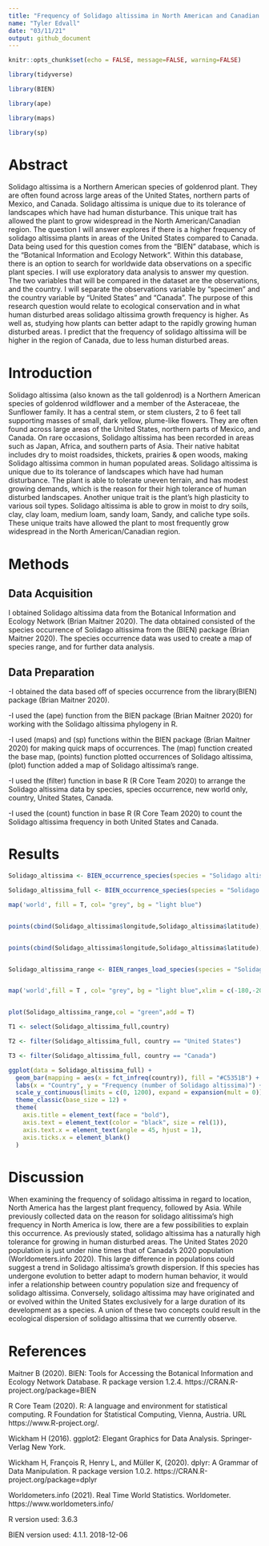 ```yaml
---
title: "Frequency of Solidago altissima in North American and Canadian regions."
name: "Tyler Edvall"
date: "03/11/21"
output: github_document
---
```


```r
knitr::opts_chunk$set(echo = FALSE, message=FALSE, warning=FALSE)
```


```r

library(tidyverse)

library(BIEN)

library(ape) 

library(maps) 

library(sp) 

```

# Abstract 

Solidago altissima is a Northern American species of goldenrod plant. They are often found across large areas of the United States, northern parts of Mexico, and Canada. Solidago altissima is unique due to its tolerance of landscapes which have had human disturbance. This unique trait has allowed the plant to grow widespread in the North American/Canadian region. The question I will answer explores if there is a higher frequency of solidago altissima plants in areas of the United States compared to Canada. Data being used for this question comes from the “BIEN” database, which is the “Botanical Information and Ecology Network”. Within this database, there is an option to search for worldwide data observations on a specific plant species. I will use exploratory data analysis to answer my question. The two variables that will be compared in the dataset are the observations, and the country. I will separate the observations variable by “specimen” and the country variable by “United States” and “Canada”. The purpose of this research question would relate to ecological conservation and in what human disturbed areas solidago altissima growth frequency is higher. As well as, studying how plants can better adapt to the rapidly growing human disturbed areas. I predict that the frequency of solidago altissima will be higher in the region of Canada, due to less human disturbed areas. 

# Introduction

Solidago altissima (also known as the tall goldenrod) is a Northern American species of goldenrod wildflower and a member of the Asteraceae, the Sunflower family. It has a central stem, or stem clusters, 2 to 6 feet tall supporting masses of small, dark yellow, plume-like flowers. They are often found across large areas of the United States, northern parts of Mexico, and Canada. On rare occasions, Solidago altissima has been recorded in areas such as Japan, Africa, and southern parts of Asia. Their native habitat includes dry to moist roadsides, thickets, prairies & open woods, making Solidago altissima common in human populated areas. Solidago altissima is unique due to its tolerance of landscapes which have had human disturbance. The plant is able to tolerate uneven terrain, and has modest growing demands, which is the reason for their high tolerance of human disturbed landscapes. Another unique trait is the plant's high plasticity to various soil types. Solidago altissima is able to grow in moist to dry soils, clay, clay loam, medium loam, sandy loam, Sandy, and caliche type soils. These unique traits have allowed the plant to most frequently grow widespread in the North American/Canadian region.


# Methods


## Data Acquisition

I obtained Solidago altissima data from the Botanical Information and Ecology Network (Brian Maitner 2020). The data obtained consisted of the species occurrence of Solidago altissima from the (BIEN) package (Brian Maitner 2020). The species occurrence data was used to create a map of species range, and for further data analysis. 


## Data Preparation

-I obtained the data based off of species occurrence from the library(BIEN) package (Brian Maitner 2020). 

-I used the (ape) function from the BIEN package (Brian Maitner 2020) for working with the Solidago altissima phylogeny in R. 

-I used (maps) and (sp) functions within the BIEN package (Brian Maitner 2020) for making quick maps of occurrences. The (map) function created the base map, (points) function plotted occurrences of Solidago altissima, (plot) function added a map of Solidago altissima's range. 

-I used the (filter) function in base R (R Core Team 2020) to arrange the Solidago altissima data by species, species occurrence, new world only, country, United States, Canada.

-I used the (count) function in base R (R Core Team 2020) to count the Solidago altissima frequency in both United States and Canada. 



# Results

```r

Solidago_altissima <- BIEN_occurrence_species(species = "Solidago altissima")

Solidago_altissima_full <- BIEN_occurrence_species(species = "Solidago altissima",cultivated = T,only.new.world = F,all.taxonomy = T,native.status = T,observation.type = T,political.boundaries = T)

```

```r

map('world', fill = T, col= "grey", bg = "light blue") 


points(cbind(Solidago_altissima$longitude,Solidago_altissima$latitude),col = "red",pch = 20,cex = 1) 


points(cbind(Solidago_altissima$longitude,Solidago_altissima$latitude),col = "blue",pch = 20,cex = 1) 


Solidago_altissima_range <- BIEN_ranges_load_species(species = "Solidago altissima")


map('world',fill = T , col= "grey", bg = "light blue",xlim = c(-180,-20),ylim = c(-60,80))


plot(Solidago_altissima_range,col = "green",add = T)

```

```r

T1 <- select(Solidago_altissima_full,country)

T2 <- filter(Solidago_altissima_full, country == "United States")

T3 <- filter(Solidago_altissima_full, country == "Canada")

```

```r

ggplot(data = Solidago_altissima_full) +
  geom_bar(mapping = aes(x = fct_infreq(country)), fill = "#C5351B") +
  labs(x = "Country", y = "Frequency (number of Solidago altissima)") +
  scale_y_continuous(limits = c(0, 1200), expand = expansion(mult = 0)) +
  theme_classic(base_size = 12) +
  theme(
    axis.title = element_text(face = "bold"),
    axis.text = element_text(color = "black", size = rel(1)),
    axis.text.x = element_text(angle = 45, hjust = 1),
    axis.ticks.x = element_blank()
  )

```

# Discussion

When examining the frequency of solidago altissima in regard to location, North America has the largest plant frequency, followed by Asia. While previously collected data on the reason for solidago alitissima's high frequency in North America is low, there are a few possibilities to explain this occurrence. As previously stated, solidago altissima has a naturally high tolerance for growing in human disturbed areas. The United States 2020 population is just under nine times that of Canada's 2020 population (Worldometers.info 2020). This large difference in populations could suggest a trend in Solidago altissima's growth dispersion. If this species has undergone evolution to better adapt to modern human behavior, it would infer a relationship between country population size and frequency of solidago altissima. Conversely, solidago altissima may have originated and or evolved within the United States exclusively for a large duration of its development as a species. A union of these two concepts could result in the ecological dispersion of solidago altissima that we currently observe.  




# References 

Maitner B (2020). BIEN: Tools for Accessing the Botanical Information and Ecology Network
  Database. R package version 1.2.4. https://CRAN.R-project.org/package=BIEN

R Core Team (2020). R: A language and environment for statistical computing. R Foundation for
  Statistical Computing, Vienna, Austria. URL https://www.R-project.org/.

Wickham H (2016). ggplot2: Elegant Graphics for Data Analysis. Springer-Verlag New York.

Wickham H, François R, Henry L, and Müller K, (2020). dplyr: A Grammar of Data
  Manipulation. R package version 1.0.2. https://CRAN.R-project.org/package=dplyr
  
Worldometers.info (2021). Real Time World Statistics. Worldometer. https://www.worldometers.info/ 

R version used: 3.6.3

BIEN version used: 4.1.1. 2018-12-06

